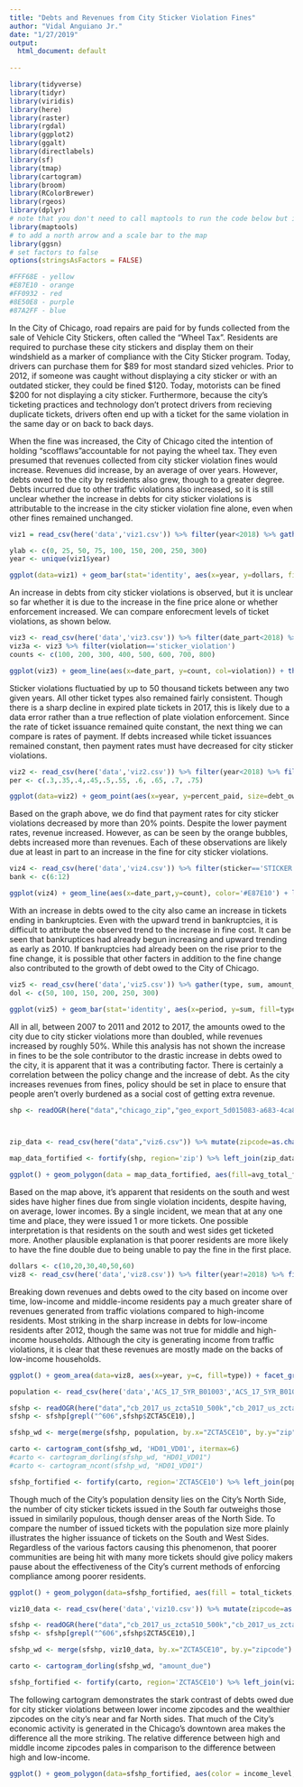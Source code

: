 ```yaml
---
title: "Debts and Revenues from City Sticker Violation Fines"
author: "Vidal Anguiano Jr."
date: "1/27/2019"
output:
  html_document: default
  
---
```


```r
library(tidyverse)
library(tidyr)
library(viridis)
library(here)
library(raster)
library(rgdal)
library(ggplot2)
library(ggalt)
library(directlabels)
library(sf)
library(tmap)
library(cartogram)
library(broom)
library(RColorBrewer)
library(rgeos)
library(dplyr)
# note that you don't need to call maptools to run the code below but it needs to be installed.
library(maptools)
# to add a north arrow and a scale bar to the map
library(ggsn)
# set factors to false
options(stringsAsFactors = FALSE)

#FFF68E - yellow
#E87E10 - orange
#FF0932 - red
#8E50E8 - purple
#87A2FF - blue
```

In the City of Chicago, road repairs are paid for by funds collected from the sale of Vehicle City Stickers, often called the "Wheel Tax". Residents are required to purchase these city stickers and display them on their windshield as a marker of compliance with the City Sticker program. Today, drivers can purchase them for \$89 for most standard sized vehicles. Prior to 2012, if someone was caught without displaying a city sticker or with an outdated sticker, they could be fined $120. Today, motorists can be fined \$200 for not displaying a city sticker. Furthermore, because the city's ticketing practices and technology don't protect drivers from recieving duplicate tickets, drivers often end up with a ticket for the same violation in the same day or on back to back days. 

When the fine was increased, the City of Chicago cited the intention of holding "scofflaws"accountable for not paying the wheel tax. They even presumed that revenues collected from city sticker violation fines would increase. Revenues did increase, by an average of over years. However, debts owed to the city by residents also grew, though to a greater degree. Debts incurred due to other traffic violations also increased, so it is still unclear whether the increase in debts for city sticker violations is attributable to the increase in the city sticker violation fine alone, even when other fines remained unchanged.

```r
viz1 = read_csv(here('data','viz1.csv')) %>% filter(year<2018) %>% gather(money_type, dollars, amount_due:total_paid) %>% mutate(com_col = paste(type, money_type, sep='_')) %>% dplyr::select(year, com_col, dollars)

ylab <- c(0, 25, 50, 75, 100, 150, 200, 250, 300)
year <- unique(viz1$year)
```


```r
ggplot(data=viz1) + geom_bar(stat='identity', aes(x=year, y=dollars, fill=com_col), position="dodge") + scale_y_continuous(labels = paste0('$',ylab, "M"), breaks = 10^6 * ylab) + scale_fill_manual(values=c('#C2C4C2','#989B98','#FFF68E','#87A2FF'), labels = c("Other-Debts", "Other-Revenue", 'Sticker-Debts','Sticker-Revenue')) + labs(title = "Debts owed to Chicago for sticker violations grew more than \nrevenues", subtitle = "Price of sticker violation ticket rose to $200 from $120 in 2012", caption='Source: ProPublica', x = "Year", y = "Dollars ($)", fill = "Ticket Type\n") + theme_minimal() + theme(plot.title = element_text( size=20, face="bold", color='white'), panel.background = element_rect(fill = "#575757", colour = "#575757"),panel.grid.major=element_line(color='gray'), panel.grid.minor=element_line(color='gray45'), plot.background = element_rect(fill = "#575757"), text=element_text(size=14, family="Yanone Kaffeesatz", color='white'), axis.text.y=element_text(color='white'), axis.text.x=element_text(color='white'), legend.background = element_rect(fill='#575757', color='transparent')) + scale_x_continuous(labels=year, breaks=year)

```

An increase in debts from city sticker violations is observed, but it is unclear so far whether it is due to the increase in the fine price alone or whether enforcement increased. We can compare enforecment levels of ticket violations, as shown below.

```r
viz3 <- read_csv(here('data','viz3.csv')) %>% filter(date_part<2018) %>% dplyr::select(date_part, cleaning_violation, plate_violation, parking_violation, sticker_violation, zone_violation, traffic_violation) %>% gather(violation, count, cleaning_violation:traffic_violation) %>% mutate(violation=factor(violation, levels=c("parking_violation", "plate_violation", "cleaning_violation", "sticker_violation", "zone_violation", "traffic_violation")))
viz3a <- viz3 %>% filter(violation=='sticker_violation')
counts <- c(100, 200, 300, 400, 500, 600, 700, 800)
```

```r
ggplot(viz3) + geom_line(aes(x=date_part, y=count, col=violation)) + theme_minimal() + labs(title = "Sticker violation tickets were issued at fairly constant rate over time\n despite increase in debts owed due to sticker tickets", subtitle = "Comparing Counts of Ticket Types Issued (2007 - 2017)", caption='Source: ProPublica', x = "Year", y = "Number of Tickets Issued", color = "Violation Type") + scale_x_continuous(labels=year, breaks=year) + scale_y_continuous(labels = paste0(counts, "K"), breaks = 10^3 * counts) + scale_colour_manual(values=c(parking_violation="green", plate_violation="orange", cleaning_violation="purple", sticker_violation="Blue", zone_violation='gray', traffic_violation='red'), labels = c('Parking', 'Expired Plate', 'Cleaning', 'Sticker', 'Zone', "Traffic")) + theme(plot.title = element_text( size=20, face="bold", color='white'), panel.background = element_rect(fill = "#575757", colour = "#575757"),panel.grid.major=element_line(color='gray', size=0.2), panel.grid.minor=element_line(color='gray45'), plot.background = element_rect(fill = "#575757"), text=element_text(size=14, family="Yanone Kaffeesatz", color='white'), axis.text.y=element_text(color='white'), axis.text.x=element_text(color='white'), legend.background = element_rect(fill='#575757', color='transparent')) + scale_color_manual(values=c('#E87E10','#FF0932','#8E50E8','#FFF68E', '#87A2FF', 'white'), labels = c('Parking','Expired Plate','Cleaning','Sticker','Zone','Traffic'))
```
Sticker violations fluctuatied by up to 50 thousand tickets between any two given years. All other ticket types also remained fairly consistent. Though there is a sharp decline in expired plate tickets in 2017, this is likely due to a data error rather than a true reflection of plate violation enforcement. Since the rate of ticket issuance remained quite constant, the next thing we can compare is rates of payment. If debts increased while ticket issuances remained constant, then payment rates must have decreased for city sticker violations.
```r
viz2 <- read_csv(here('data','viz2.csv')) %>% filter(year<2018) %>% filter(type=='STICKER')
per <- c(.3,.35,.4,.45,.5,.55, .6, .65, .7, .75)
```


```r
ggplot(data=viz2) + geom_point(aes(x=year, y=percent_paid, size=debt_owed), color='#FFF68E') + geom_point(aes(x=year, y=percent_paid, size=rev_collected), color='#87A2FF', alpha=.6) + geom_line(aes(x=year,y=percent_paid)) + scale_size_continuous(range = c(2,14), labels=c('$20M','$25M', '$30M','$35M', '$40M', '$45M', '$50M'), breaks=c(20000000,25000000,30000000, 35000000, 40000000, 45000000, 50000000)) + labs(title = "Though payment rates for sticker violation tickets declined, \nrevenue increased, but debts grew more", caption='Source: ProPublica', x = "Year", y = "Payment Rate (%)", size = "Revenue Collected/Debt Owed ($)") + theme_minimal() + scale_x_continuous(labels=year,breaks=year) + scale_y_continuous(labels = paste0(per*100, "%"), breaks = per) + theme(plot.title = element_text( size=20, face="bold", color='white'), panel.background = element_rect(fill = "#575757", colour = "#575757"),panel.grid.major=element_line(color='gray'), panel.grid.minor=element_line(color='gray45'), plot.background = element_rect(fill = "#575757"), text=element_text(size=14, family="Yanone Kaffeesatz", color='white'), axis.text.y=element_text(color='white'), axis.text.x=element_text(color='white'), legend.background = element_rect(fill='#575757', color='transparent')) + geom_dl(aes(x=2016, y=.59,label='Revenue greater than debts'),method="smart.grid", color='white') + geom_dl(aes(x=2018, y=.46,label='Debts greater than revenues'), method="first.points", color='white')
```

Based on the graph above, we do find that payment rates for city sticker violations decreased by more than 20% points. Despite the lower payment rates, revenue increased. However, as can be seen by the orange bubbles, debts increased more than revenues. Each of these observations are likely due at least in part to an increase in the fine for city sticker violations.

```r
viz4 <- read_csv(here('data','viz4.csv')) %>% filter(sticker=='STICKER') %>% filter(ticket_queue=='Bankruptcy') %>% filter(date_part<2018)
bank <- c(6:12)
```



```r
ggplot(viz4) + geom_line(aes(x=date_part,y=count), color='#E87E10') + labs(title = "Bankruptcies skyrocket post-2012, up by nearly 6 thousand compared\n to pre-2012", subtitle = "Tickets ending in bankruptcy from 2007 to 2017", caption='Source: ProPublica', x = "Year", y = "Tickets Ending in Bankruptcy", size = "Revenue Collected/Debt Owed ($)") + theme_minimal() + theme(plot.title = element_text( size=20, face="bold", color='white'), panel.background = element_rect(fill = "#575757", colour = "#575757"),panel.grid.major=element_line(color='gray'), panel.grid.minor=element_line(color='gray45'), plot.background = element_rect(fill = "#575757"), text=element_text(size=14, family="Yanone Kaffeesatz", color='white'), axis.text.y=element_text(color='white'), axis.text.x=element_text(color='white'), legend.background = element_rect(fill='#575757', color='transparent'))  + scale_x_continuous(labels=year,breaks=year) + scale_y_continuous(labels = paste0(bank, "K"), breaks = bank*1000)
```

With an increase in debts owed to the city also came an increase in tickets ending in bankruptcies. Even with the upward trend in bankruptcies, it is difficult to attribute the observed trend to the increase in fine cost. It can be seen that bankruptices had already begun increasing and upward trending as early as 2010. If bankruptcies had already been on the rise prior to the fine change, it is possible that other facters in addition to the fine change also contributed to the growth of debt owed to the City of Chicago.

```r
viz5 <- read_csv(here('data','viz5.csv')) %>% gather(type, sum, amount_due:total_payments) %>% mutate(period = factor(period, levels=c('pre-2012','post-2012')))
dol <- c(50, 100, 150, 200, 250, 300)
```

```r
ggplot(viz5) + geom_bar(stat='identity', aes(x=period, y=sum, fill=type), position="dodge") + labs(title = "Though revenues increased after rate hike, debt increased by more\n than twice the amount in the same period", caption='Source: ProPublica', x = "Period", y = "Dollars", fill="") + theme_minimal() + scale_x_discrete(labels=c("Pre-2012", "Post-2012")) + scale_fill_manual(values=c('#FFF68E','#87A2FF'), labels = c('Debts','Revenues')) + scale_y_continuous(labels = paste0('$',dol,'M'), breaks = dol*1000000) + theme(plot.title = element_text( size=20, face="bold", color='white'), panel.background = element_rect(fill = "#575757", colour = "#575757"),panel.grid.major=element_line(color='gray'), panel.grid.minor=element_line(color='gray45'), plot.background = element_rect(fill = "#575757"), text=element_text(size=14, family="Yanone Kaffeesatz", color='white'), axis.text.y=element_text(color='white'), axis.text.x=element_text(color='white'), legend.background = element_rect(fill='#575757', color='transparent')) 
```

All in all, between 2007 to 2011 and 2012 to 2017, the amounts owed to the city due to city sticker violations more than doubled, while revenues increased by roughly 50%. While this analysis has not shown the increase in fines to be the sole contributor to the drastic increase in debts owed to the city, it is apparent that it was a contributing factor. There is certainly a correlation between the policy change and the increase of debt. As the city increases revenues from fines, policy should be set in place to ensure that people aren't overly burdened as a social cost of getting extra revenue.

```r
shp <- readOGR(here("data","chicago_zip","geo_export_5d015083-a683-4ca8-8226-38c954778ae2.shp"), layer='geo_export_5d015083-a683-4ca8-8226-38c954778ae2')



zip_data <- read_csv(here("data","viz6.csv")) %>% mutate(zipcode=as.character(zipcode))

map_data_fortified <- fortify(shp, region='zip') %>% left_join(zip_data, by=c("id" = "zipcode")) 
```

```r
ggplot() + geom_polygon(data = map_data_fortified, aes(fill=avg_total_fines, x=long, y=lat, group=group)) + geom_path(data = map_data_fortified, aes(x=long, y=lat, group=group), color='black', size=0.1) + coord_equal() + coord_proj("+proj=tmerc +lat_0=36.66666666666666 +lon_0=-88.33333333333333 +k=0.9999749999999999 +x_0=300000 +y_0=0 +ellps=GRS80 +datum=NAD83 +to_meter=0.3048006096012192 +no_defs") + scale_fill_viridis(option = "magma", direction = 1) + labs(title = "Amount owed from single ticketing \nincidents higher, on average, in city's \nsouth and west sides", caption='Source: ProPublica', x = "", y = "", fill="Total Fines per Incident") + theme(plot.title = element_text( size=16, face="bold", color='white'), panel.background = element_rect(fill = "#575757", colour = "#575757"),panel.grid.major=element_line(color='#575757'), panel.grid.minor=element_line(color='#575757'), plot.background = element_rect(fill = "#575757"), text=element_text(size=10, family="Yanone Kaffeesatz", color='white'), axis.text.y=element_text(color='#575757'),axis.ticks.length = unit(0, "cm"), axis.text.x=element_text(color='#575757'), legend.background = element_rect(fill='#575757')) 
```


Based on the map above, it's apparent that residents on the south and west sides have higher fines due from single violation incidents, despite having, on average, lower incomes. By a single incident, we mean that at any one time and place, they were issued 1 or more tickets. One possible interpretation is that residents on the south and west sides get ticketed more. Another plausible explanation is that poorer residents are more likely to have the fine double due to being unable to pay the fine in the first place.
```r
dollars <- c(10,20,30,40,50,60)
viz8 <- read_csv(here('data','viz8.csv')) %>% filter(year!=2018) %>% filter(!is.na(income_level)) %>% gather(type, c, payments:amount_due) %>% transform(income_level=factor(income_level,levels=c("high-income","middle-income","low-income")))
```

Breaking down revenues and debts owed to the city based on income over time, low-income and middle-income residents pay a much greater share of revenues generated from traffic violations compared to high-income residents. Most striking in the sharp increase in debts for low-income residents after 2012, though the same was not true for middle and high-income households. Although the city is generating income from traffic violations, it is clear that these revenues are mostly made on the backs of low-income households.
```r
ggplot() + geom_area(data=viz8, aes(x=year, y=c, fill=type)) + facet_grid(income_level ~ .) + scale_y_continuous(labels = paste0('$',dollars, "M"), breaks = 10^6 * dollars) + theme(plot.title = element_text( size=20, face="bold", color='white'), panel.background = element_rect(fill = "#575757", color = "#575757"), panel.grid.major=element_line(color='gray'), panel.grid.minor=element_line(color='gray45'), plot.background = element_rect(fill = "#575757"), text=element_text(size=14, family="Yanone Kaffeesatz", color='white'), axis.text.y=element_text(color='white'), axis.text.x=element_text(color='white'), legend.background = element_rect(fill='#575757')) + scale_x_continuous(labels=year, breaks=year) + scale_fill_manual(values=c('#FFF68E','#87A2FF'), labels = c("Debts", "Revenues")) + labs(title = "Most debt and ticket revenues  are from households in zipcodes where\n median income is less than $49,000", subtitle = "Median income thresholds - low-income: <= $49K; middle-income <= $80K, high-income > $80K", caption='Source: ProPublica', x = "Year", y = "Dollars ($)", fill='')
```

```r
population <- read_csv(here('data','ACS_17_5YR_B01003','ACS_17_5YR_B01003.csv')) %>% mutate(zip=as.character(GEO.id2))

sfshp <- readOGR(here("data","cb_2017_us_zcta510_500k","cb_2017_us_zcta510_500k.shp"), layer='cb_2017_us_zcta510_500k')
sfshp <- sfshp[grepl("^606",sfshp$ZCTA5CE10),]

sfshp_wd <- merge(merge(sfshp, population, by.x="ZCTA5CE10", by.y="zip"), zip_data, by.x='ZCTA5CE10', by.y='zipcode')

carto <- cartogram_cont(sfshp_wd, 'HD01_VD01', itermax=6)
#carto <- cartogram_dorling(sfshp_wd, "HD01_VD01")
#carto <- cartogram_ncont(sfshp_wd, "HD01_VD01")

sfshp_fortified <- fortify(carto, region='ZCTA5CE10') %>% left_join(population, by=c('id'='zip')) %>% left_join(zip_data, by=c("id" = "zipcode"))
```
Though much of the City's population density lies on the City's North Side, the number of city sticker tickets issued in the South far outweighs those issued in similarily populous, though denser areas of the North Side. To compare the number of issued tickets with the population size more plainly illustrates the higher issuance of tickets on the South and West Sides. Regardless of the various factors causing this phenomenon, that poorer communities are being hit with many more tickets should give policy makers pause about the effectiveness of the City's current methods of enforcing compliance among poorer residents.

```r
ggplot() + geom_polygon(data=sfshp_fortified, aes(fill = total_tickets, x=long, y=lat, group=group)) + geom_path(data = sfshp_fortified, aes(x=long, y=lat, group=group), color='gray', size=0.1) + coord_proj("+proj=tmerc +lat_0=36.66666666666666 +lon_0=-88.33333333333333 +k=0.9999749999999999 +x_0=300000 +y_0=0 +ellps=GRS80 +datum=NAD83 +to_meter=0.3048006096012192 +no_defs") + labs(title = "Scaling Zipcodes by Population Size Reveals \n   Disproportionate Sticker Ticketing in South and \nWest Side Communities (2017)", caption='Source: ProPublica and US Census', x = "", y = "", fill="Total Tickets") + theme(plot.title = element_text( size=14, face="bold", color='white', hjust=.5), panel.background = element_rect(fill = "#575757", colour = "#575757"),panel.grid.major=element_line(color='#575757'), panel.grid.minor=element_line(color='#575757'), plot.background = element_rect(fill = "#575757"), text=element_text(size=10, family="Yanone Kaffeesatz", color='white'), axis.text.y=element_text(color='#575757'),axis.ticks.length = unit(0, "cm"), axis.text.x=element_text(color='#575757'), legend.background = element_rect(fill='#575757')) + scale_fill_viridis(option = "cividis", direction = 1)
```


```r
viz10_data <- read_csv(here('data','viz10.csv')) %>% mutate(zipcode=as.character(zipcode)) %>% transform(income_level=factor(income_level,levels=c("high-income","middle-income","low-income")))

sfshp <- readOGR(here("data","cb_2017_us_zcta510_500k","cb_2017_us_zcta510_500k.shp"), layer='cb_2017_us_zcta510_500k')
sfshp <- sfshp[grepl("^606",sfshp$ZCTA5CE10),]

sfshp_wd <- merge(sfshp, viz10_data, by.x="ZCTA5CE10", by.y="zipcode")

carto <- cartogram_dorling(sfshp_wd, "amount_due")

sfshp_fortified <- fortify(carto, region='ZCTA5CE10') %>% left_join(viz10_data, by=c('id'='zipcode')) 
```

The following cartogram demonstrates the stark contrast of debts owed due for city sticker violations between lower income zipcodes and the wealthier zipcodes on the city's near and far North sides. That much of the City's economic activity is generated in the Chicago's downtown area makes the difference all the more striking. The relative difference between high and middle income zipcodes pales in comparison to the difference between high and low-income.

```r
ggplot() + geom_polygon(data=sfshp_fortified, aes(color = income_level, x=long, y=lat, group=group)) + geom_path(data = sfshp_fortified, aes(x=long, y=lat, group=group), color='gray', size=0.1) + labs(title = "Totals of City Sticker Debt Owed\n by Drivers in Low-Income Zipcodes (2017)", caption='Source: ProPublica', x = "", y = "", fill="Total Tickets") + theme(plot.title = element_text( size=14, face="bold", color='white', hjust=.5), panel.background = element_rect(fill = "#575757", colour = "#575757"),panel.grid.major=element_line(color='#575757'), panel.grid.minor=element_line(color='#575757'), plot.background = element_rect(fill = "#575757"), text=element_text(size=10, family="Yanone Kaffeesatz", color='white'), axis.text.y=element_text(color='#575757'),axis.ticks.length = unit(0, "cm"), axis.text.x=element_text(color='#575757'), legend.background = element_rect(fill='#575757')) + scale_fill_viridis(option = "cividis", direction = 1) + coord_equal()
```
